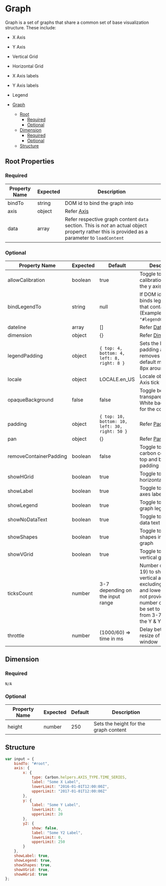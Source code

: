 # Graph

Graph is a set of graphs that share a common set of base visualization structure. These include:

-   X Axis
-   Y Axis
-   Vertical Grid
-   Horizontal Grid
-   X Axis labels
-   Y Axis labels
-   Legend

-   [Graph](#Graph)
    -   [Root](#root)
        -   [Required](#required)
        -   [Optional](#optional)
    -   [Dimension](#dimension)
        -   [Required](#required-1)
        -   [Optional](#optional-1)
    -   [Structure](#structure)
## Root Properties

### Required

| Property Name | Expected | Description                                                                                                                                    |
| ------------- | -------- | ---------------------------------------------------------------------------------------------------------------------------------------------- |
| bindTo        | string   | DOM id to bind the graph into                                                                                                                  |
| axis          | object   | Refer [Axis](../core/Axes)                                                                                                               |
| data          | array    | Refer respective graph content `data` section. This is _not_ an actual object property rather this is provided as a parameter to `loadContent` |

### Optional

| Property Name          | Expected | Default                                        | Description                                                                                                                                                                                 |
| ---------------------- | -------- | ---------------------------------------------- | ------------------------------------------------------------------------------------------------------------------------------------------------------------------------------------------- |
| allowCalibration       | boolean  | true                                           | Toggle to allow calibration to adjust the y axis                                                                                                                                            |
| bindLegendTo           | string   | null                                           | If DOM id provided, binds legend into that container (Example: `"#legendContainer"`)                                                                                                        |
| dateline               | array    | []                                             | Refer [Dateline](../helpers/Dateline.md)                                                                                                                                                    |
| dimension              | object   | {}                                             | Refer [Dimension](#dimension)                                                                                                                                                               |
| legendPadding          | object   | `{ top: 4, bottom: 4, left: 8, right: 8 }`     | Sets the legend padding and removes the carbon default margin of 8px around legend                                                                                                          |
| locale                 | object   | LOCALE.en_US                                   | Locale object for X-Axis tick values                                                                                                                                                        |
| opaqueBackground       | false    | false                                          | Toggle between a transparent or White background for the container                                                                                                                          |
| padding                | object   | `{ top: 10, bottom: 10, left: 30, right: 50 }` | Refer [Padding](../controls/Padding.md)                                                                                                                                                     |
| pan                    | object   | {}                                             | Refer [Panning](../controls/Panning.md)                                                                                                                                                     |
| removeContainerPadding | boolean  | false                                          | Toggle to remove carbon container top and bottom padding                                                                                                                                    |
| showHGrid              | boolean  | true                                           | Toggle to show horizontal grid                                                                                                                                                              |
| showLabel              | boolean  | true                                           | Toggle to show axes labels                                                                                                                                                                  |
| showLegend             | boolean  | true                                           | Toggle to show graph legend                                                                                                                                                                 |
| showNoDataText         | boolean  | true                                           | Toggle to show no data text                                                                                                                                                                 |
| showShapes             | boolean  | true                                           | Toggle to show shapes in the line graph                                                                                                                                                     |
| showVGrid              | boolean  | true                                           | Toggle to show vertical grid                                                                                                                                                                |
| ticksCount             | number   | 3-7 depending on the input range               | Number of ticks (0-19) to show on the vertical axes, excluding the upper and lower limits, if not provided, the number of ticks will be set to a value from 3-7, based on the Y & Y2 range. |
| throttle               | number   | (1000/60) => time in ms                        | Delay between resize of a browser window                                                                                                                                                    |

## Dimension

### Required

`N/A`

### Optional

| Property Name | Expected | Default | Description                           |
| ------------- | -------- | ------- | ------------------------------------- |
| height        | number   | 250     | Sets the height for the graph content |

## Structure

```javascript
var input = {
    bindTo: "#root",
    axis: {
        x: {
            type: Carbon.helpers.AXIS_TYPE.TIME_SERIES,
            label: "Some X Label",
            lowerLimit: "2016-01-01T12:00:00Z",
            upperLimit: "2017-01-01T12:00:00Z"
        },
        y: {
            label: "Some Y Label",
            lowerLimit: 0,
            upperLimit: 20
        },
        y2: {
            show: false,
            label: "Some Y2 Label",
            lowerLimit: 0,
            upperLimit: 250
        }
    },
    showLabel: true,
    showLegend: true,
    showShapes: true,
    showVGrid: true,
    showHGrid: true
};
```

